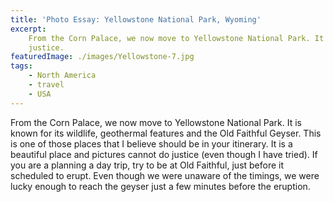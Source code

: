 ```yaml
---
title: 'Photo Essay: Yellowstone National Park, Wyoming'
excerpt:
    From the Corn Palace, we now move to Yellowstone National Park. It is a beautiful place and pictures cannot do
    justice.
featuredImage: ./images/Yellowstone-7.jpg
tags:
    - North America
    - travel
    - USA
---
```


From the Corn Palace, we now move to Yellowstone National Park. It is known for its wildlife, geothermal features and
the Old Faithful Geyser. This is one of those places that I believe should be in your itinerary. It is a beautiful place
and pictures cannot do justice (even though I have tried). If you are a planning a day trip, try to be at Old Faithful,
just before it scheduled to erupt. Even though we were unaware of the timings, we were lucky enough to reach the geyser
just a few minutes before the eruption.

<ImageGallery relativeDirectory={props.path} />
